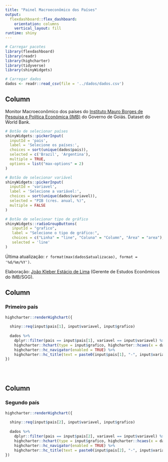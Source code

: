 ```yaml
---
title: "Painel Macroeconômico dos Países"
output: 
  flexdashboard::flex_dashboard:
    orientation: columns
    vertical_layout: fill
runtime: shiny
---
```


```r

# Carregar pacotes
library(flexdashboard)
library(readr)
library(highcharter)
library(tidyverse)
library(shinyWidgets)

# Carregar dados
dados <- readr::read_csv(file = '../dados/dados.csv')
```

Column {.sidebar} 
-----------------------------------------------------------------------

Monitor Macroeconômico dos países do [Instituto Mauro Borges de Pesquisa e Política Econômica (IMB)](https://goias.gov.br/imb/) do Governo de Goiás. Dataset do World Bank.

```r
# Botão de selecionar países
shinyWidgets::pickerInput(
  inputId = 'pais',
  label = 'Selecione os países:',
  choices = sort(unique(dados$pais)),
  selected = c('Brazil', 'Argentina'),
  multiple = TRUE,
  options = list("max-options" = 2)
)

# Botão de selecionar variável
shinyWidgets::pickerInput(
  inputId = 'variavel',
  label = 'Selecione a variável:',
  choices = sort(unique(dados$variavel)),
  selected = "PIB (cres. anual, %)",
  multiple = FALSE
)

# Botão de selecionar tipo de gráfico
shinyWidgets::radioGroupButtons(
   inputId = "grafico",
   label = "Selecione o tipo de gráfico:", 
   choices = c("Linha" = "line", "Coluna" = "Column", "Área" = "area"),
   selected = 'line'
)
```
Última atualização: `r format(max(dados$atualizacao), format = '%d/%m/%Y')`.

Elaboração: [João Kleber Estácio de Lima](https://buscatextual.cnpq.br/buscatextual/visualizacv.do?id=K1122102E3&tokenCaptchar=03AFcWeA6Mad4SILTbxDTZh7hrnA5W9pwe5CavBreGgwweIzN7OVKVIbdD3eaydjHyvAtsWEyFJuE82sU4a8lqZHZA2bcZ-Il1c_LsTXlE2z6b2etlDdoVx9KrthAu3uF8jKkkSKIvsJpv3wjwUNxyyFbJJQAFRNXERb-0jp0iG2k2tzlaz4EAmyvNbgZJeJVQ4Qs0zWXJuujb68QeK_LEJ0TS6dZn7AH8Tl8TokNZdP4854lXwKZlNwvb3R3i6yw_MoEJhtvaXRtq7x5pgs1S9D4ch-LJBEVLWciz5qhZxFs86UDXSNDp1N_2vudJvBLjVlh0AcXonCRJGJrP-mVSclnGSIgTEGXMaoLxKUQOFwR9qopBCfpmHa93iSKPEcPBYg2qBlcojbzZe0AVf6zBECYDQ4qi9emEtZJxulGRqAuFiCkBq28sME2KAWpEN8xDqFqJwUkZQeZNLujh44iFxgd-fjmGmTJ2e8EwIBoPJMC9GWx_v15E1gftRhrJgaQ5yMv59TacUHrSk3wZmDAttfDLb3kjV5o_e7vsMKhTL3J6NXnnLtkXF7CZcUbbXym4MDjsi3zTz5BhDaZSTeK41vdc7ziioPh_Pit96uTOovSH0dMKKvTcS5Jw1KzuYZOGTv6W-Fj71A8Dh-dJhI6MN2rRmqEFh0xBA8ZKL5Ci2Uhmf_CW26rURF8l3liEi-IZY9P0ZSkmppU49bJVBESaQO9chFqScXeez1D8ktfRpNAXUbC3lMZQrbzrgGJRxROnSdQ-BXbEHDVZHeixjIgNQNu326a8HGnt07swGrft62G7Z_hQf3SuZxo-1Yw3Vaul7sCQ4EvBVIYYLCtTFtOi4Uv67wL-QYm1MBhJnrTOApKC5NFsJ9-lYC34WrulKyYV5dA2DDnJTy4ahWX5acfzU5qIulJyqGdxOhPmpcY2VryhOPG4n92oxn4) (Gerente de Estudos Econômicos do IMB/SGG).


Column 
-----------------------------------------------------------------------

### Primeiro país {.no-title}

```r
highcharter::renderHighchart({
  
  shiny::req(input$pais[1], input$variavel, input$grafico)
  
  dados %>% 
    dplyr::filter(pais == input$pais[1], variavel == input$variavel) %>%
    highcharter::hchart(type = input$grafico, highcharter::hcaes(x = data, y = valor )) %>% 
    highcharter::hc_navigator(enabled = TRUE) %>% 
    highcharter::hc_title(text = paste0(input$pais[1], "-", input$variavel))
})

  
  
```

Column
-----------------------------------------------------------------------

### Segundo país{.no-title}

```r

highcharter::renderHighchart({
  
  shiny::req(input$pais[2], input$variavel, input$grafico)
  
  dados %>% 
    dplyr::filter(pais == input$pais[2], variavel == input$variavel) %>%
    highcharter::hchart(type = input$grafico, highcharter::hcaes(x = data, y = valor )) %>% 
    highcharter::hc_navigator(enabled = TRUE) %>% 
    highcharter::hc_title(text = paste0(input$pais[2], "-", input$variavel))
})

  
  
```

